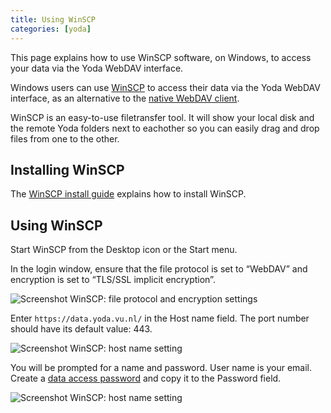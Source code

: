 ```yaml
---
title: Using WinSCP
categories: [yoda]
---
```


This page explains how to use WinSCP software, on Windows, to access your data via the Yoda WebDAV interface. 

Windows users can use [WinSCP](https://winscp.net) to access their data via the Yoda WebDAV interface,
as an alternative to the [native WebDAV client](./yoda_using_windowsexplorer.qmd). 

WinSCP is an easy-to-use filetransfer tool. It will show your local disk and the remote Yoda folders next to eachother so you can easily drag and drop files from one to the other.

## Installing WinSCP 

The [WinSCP install guide](https://winscp.net/eng/docs/guide_install) explains how to install WinSCP.

## Using WinSCP

Start WinSCP from the Desktop icon or the Start menu.

In the login window, ensure that the file protocol is set to "WebDAV" and encryption is set to "TLS/SSL implicit encryption".

![](/public/manuals/yoda/screenshot-winscp-login-encsettings.png "Screenshot WinSCP: file protocol and encryption settings")

Enter `https://data.yoda.vu.nl/` in the Host name field. The port number should have its default value: 443.

![](/public/manuals/yoda/screenshot-winscp-login-host.png "Screenshot WinSCP: host name setting")

You will be prompted for a name and password.
User name is your email.  Create a [data access password](./yoda_dap.qmd) and copy it to the Password field.

![](/public/manuals/yoda/screenshot-winscp-login-credentials.png "Screenshot WinSCP: host name setting")
